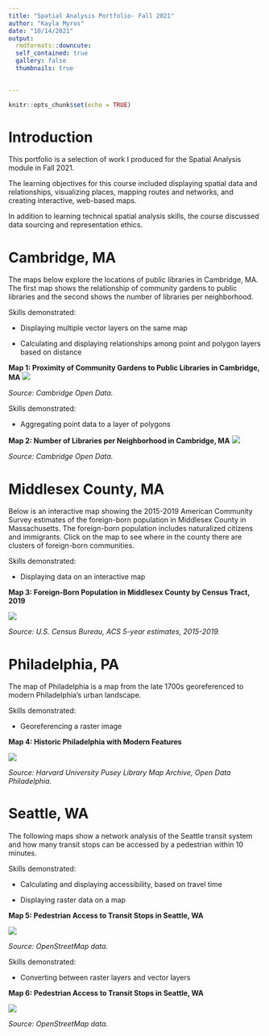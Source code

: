```yaml
---
title: "Spatial Analysis Portfolio- Fall 2021"
author: "Kayla Myros"
date: "10/14/2021"
output:
  rmdformats::downcute:
  self_contained: true
  gallery: false
  thumbnails: true

    
---
```


```r
knitr::opts_chunk$set(echo = TRUE)
```

# Introduction

This portfolio is a selection of work I produced for the Spatial Analysis module in Fall 2021. 

The learning objectives for this course included displaying spatial data and relationships, visualizing places, mapping routes and networks, and creating interactive, web-based maps.

In addition to learning technical spatial analysis skills, the course discussed data sourcing and representation ethics. 


# Cambridge, MA


The maps below explore the locations of public libraries in Cambridge, MA. The first map shows the relationship of community gardens to public libraries and the second shows the number of libraries per neighborhood. 

Skills demonstrated: 

  - Displaying multiple vector layers on the same map
  
  - Calculating and displaying relationships among point and polygon layers based on distance

**Map 1: Proximity of Community Gardens to Public Libraries in Cambridge, MA**
[![](thumbnails/cambridge_map1.png)](https://kmyros.github.io/Portfolio_2021/fullsize/cambridge_map1.png){target="_blank"}

*Source: Cambridge Open Data.* 



Skills demonstrated: 

  - Aggregating point data to a layer of polygons


**Map 2: Number of Libraries per Neighborhood in Cambridge, MA** 
[![](thumbnails/cambridge_map2.png)](https://kmyros.github.io/Portfolio_2021/fullsize/cambridge_map2.png){target="_blank"}

*Source: Cambridge Open Data.* 




# Middlesex County, MA 

Below is an interactive map showing the 2015-2019 American Community Survey estimates of the foreign-born population in Middlesex County in Massachusetts. The foreign-born population includes naturalized citizens and immigrants. Click on the map to see where in the county there are clusters of foreign-born communities. 

Skills demonstrated: 

  -  Displaying data on an interactive map
  
**Map 3: Foreign-Born Population in Middlesex County by Census Tract, 2019**

[![](thumbnails/middlesex_map.png)](https://kmyros.github.io/Portfolio_2021/fullsize/Assignment-6.html){target="_blank"}

*Source: U.S. Census Bureau, ACS 5-year estimates, 2015-2019.* 



# Philadelphia, PA


The map of Philadelphia is a map from the late 1700s georeferenced to modern Philadelphia's urban landscape. 

Skills demonstrated: 

  - Georeferencing a raster image
  
**Map 4: Historic Philadelphia with Modern Features**

[![](thumbnails/philadelphia_map.png)](https://kmyros.github.io/Portfolio_2021/fullsize/philadelphia_map.pdf){target="_blank"}

*Source: Harvard University Pusey Library Map Archive, Open Data Philadelphia.* 



# Seattle, WA


The following maps show a network analysis of the Seattle transit system and how many transit stops can be accessed by a pedestrian within 10 minutes. 


Skills demonstrated: 

  - Calculating and displaying accessibility, based on travel time

  - Displaying raster data on a map

  


**Map 5: Pedestrian Access to Transit Stops in Seattle, WA** 

[![](thumbnails/seattle_map1.png)](https://kmyros.github.io/Portfolio_2021/fullsize/seattle_map1.png){target="_blank"}

*Source: OpenStreetMap data.* 


Skills demonstrated:

  - Converting between raster layers and vector layers


**Map 6: Pedestrian Access to Transit Stops in Seattle, WA** 

[![](thumbnails/seattle_map2.png)](https://kmyros.github.io/Portfolio_2021/fullsize/seattle_map2.png){target="_blank"}

*Source: OpenStreetMap data.*


